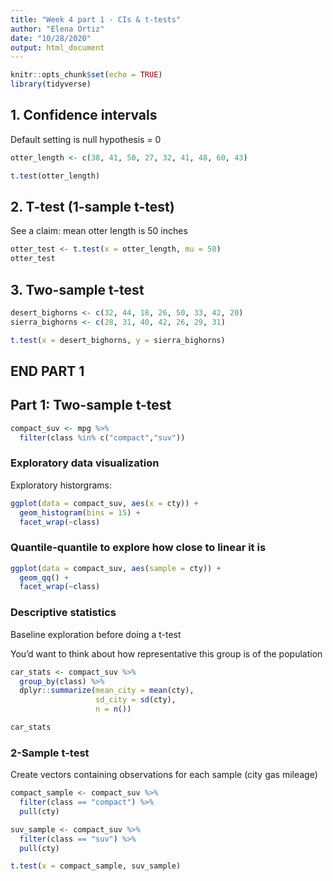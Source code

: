 ```yaml
---
title: "Week 4 part 1 - CIs & t-tests"
author: "Elena Ortiz"
date: "10/28/2020"
output: html_document
---
```


```r
knitr::opts_chunk$set(echo = TRUE)
library(tidyverse)
```

## 1. Confidence intervals 

Default setting is null hypothesis = 0

```r
otter_length <- c(38, 41, 50, 27, 32, 41, 48, 60, 43)

t.test(otter_length)
```
## 2. T-test (1-sample t-test)

See a claim: mean otter length is 50 inches 

```r
otter_test <- t.test(x = otter_length, mu = 50)
otter_test
```
## 3. Two-sample t-test

```r
desert_bighorns <- c(32, 44, 18, 26, 50, 33, 42, 20)
sierra_bighorns <- c(28, 31, 40, 42, 26, 29, 31)

t.test(x = desert_bighorns, y = sierra_bighorns)
```

## END PART 1

## Part 1: Two-sample t-test 

```r
compact_suv <- mpg %>% 
  filter(class %in% c("compact","suv"))
```

### Exploratory data visualization 

Exploratory historgrams: 
```r
ggplot(data = compact_suv, aes(x = cty)) +
  geom_histogram(bins = 15) +
  facet_wrap(~class) 
```

### Quantile-quantile to explore how close to linear it is
```r
ggplot(data = compact_suv, aes(sample = cty)) +
  geom_qq() +
  facet_wrap(~class)
```

### Descriptive statistics

Baseline exploration before doing a t-test

You'd want to think about how representative this group is of the population 

```r
car_stats <- compact_suv %>% 
  group_by(class) %>% 
  dplyr::summarize(mean_city = mean(cty),
                   sd_city = sd(cty),
                   n = n())

car_stats
```

### 2-Sample t-test


Create vectors containing observations for each sample (city gas mileage)

```r
compact_sample <- compact_suv %>% 
  filter(class == "compact") %>% 
  pull(cty)

suv_sample <- compact_suv %>% 
  filter(class == "suv") %>% 
  pull(cty)

t.test(x = compact_sample, suv_sample)
```

